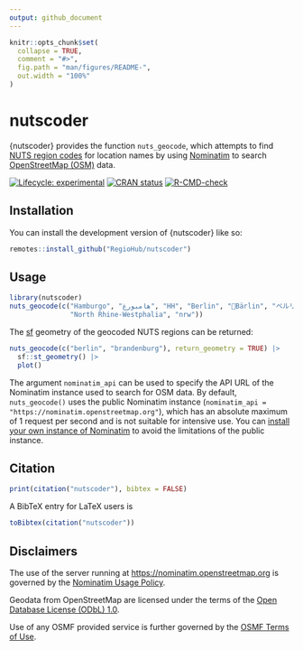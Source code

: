 ```yaml
---
output: github_document
---
```


<!-- README.md is generated from README.Rmd. Please edit that file -->

```r
knitr::opts_chunk$set(
  collapse = TRUE,
  comment = "#>",
  fig.path = "man/figures/README-",
  out.width = "100%"
)
```

# nutscoder

{nutscoder} provides the function `nuts_geocode`, which attempts to find [NUTS region codes](https://ec.europa.eu/eurostat/web/nuts/background) for location names by using [Nominatim](https://nominatim.org) to search [OpenStreetMap (OSM)](https://www.openstreetmap.org) data.

<!-- badges: start -->
[![Lifecycle: experimental](https://img.shields.io/badge/lifecycle-experimental-orange.svg)](https://lifecycle.r-lib.org/articles/stages.html#experimental)
[![CRAN status](https://www.r-pkg.org/badges/version/nutscoder)](https://CRAN.R-project.org/package=nutscoder)
[![R-CMD-check](https://github.com/RegioHub/nutscoder/workflows/R-CMD-check/badge.svg)](https://github.com/RegioHub/nutscoder/actions)
<!-- badges: end -->

## Installation

You can install the development version of {nutscoder} like so:

``` r
remotes::install_github("RegioHub/nutscoder")
```

## Usage

```r
library(nutscoder)
nuts_geocode(c("Hamburgo", "هامبورغ", "HH", "Berlin", "🐻Bärlin", "ベルリン",
               "North Rhine-Westphalia", "nrw"))
```

The [sf](https://r-spatial.github.io/sf/) geometry of the geocoded NUTS regions can be returned:

```r
nuts_geocode(c("berlin", "brandenburg"), return_geometry = TRUE) |> 
  sf::st_geometry() |> 
  plot()
```

The argument `nominatim_api` can be used to specify the API URL of the Nominatim instance used to search for OSM data. By default, `nuts_geocode()` uses the public Nominatim instance (`nominatim_api = "https://nominatim.openstreetmap.org"`), which has an absolute maximum of 1 request per second and is not suitable for intensive use. You can [install your own instance of Nominatim](https://nominatim.org/release-docs/latest/admin/Installation/) to avoid the limitations of the public instance.

## Citation

```r
print(citation("nutscoder"), bibtex = FALSE)
```

A BibTeX entry for LaTeX users is

```r
toBibtex(citation("nutscoder"))
```

## Disclaimers

The use of the server running at <https://nominatim.openstreetmap.org> is governed by the [Nominatim Usage Policy](https://operations.osmfoundation.org/policies/nominatim/). 

Geodata from OpenStreetMap are licensed under the terms of the [Open Database License (ODbL) 1.0](http://www.opendatacommons.org/licenses/odbl/).

Use of any OSMF provided service is further governed by the [OSMF Terms of Use](https://wiki.osmfoundation.org/wiki/Terms_of_Use).
